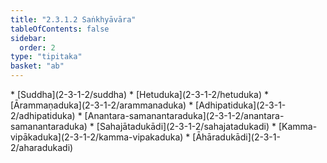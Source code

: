 ```yaml
---
title: "2.3.1.2 Saṅkhyāvāra"
tableOfContents: false
sidebar:
  order: 2
type: "tipitaka"
basket: "ab"
---
```



<DynamicBreadcrumb />



<TableOfContents>
* [Suddha](2-3-1-2/suddha)
* [Hetuduka](2-3-1-2/hetuduka)
* [Ārammaṇaduka](2-3-1-2/arammanaduka)
* [Adhipatiduka](2-3-1-2/adhipatiduka)
* [Anantara-samanantaraduka](2-3-1-2/anantara-samanantaraduka)
* [Sahajātadukādi](2-3-1-2/sahajatadukadi)
* [Kamma-vipākaduka](2-3-1-2/kamma-vipakaduka)
* [Āhāradukādi](2-3-1-2/aharadukadi)
</TableOfContents>